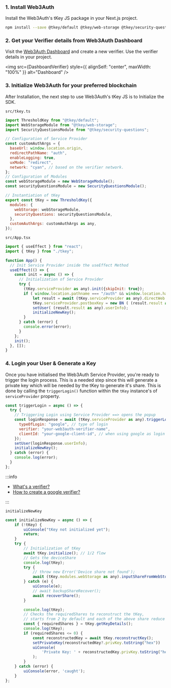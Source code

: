 
### 1. Install Web3Auth

Install the Web3Auth's tKey JS package in your Next.js project.

```bash npm2yarn
npm install --save @tkey/default @tkey/web-storage @tkey/security-questions
```

### 2. Get your Verifier details from Web3Auth Dashboard

Visit the [Web3Auth Dashboard](https://dashboard.web3auth.io) and create a new verifier. Use the verifier details in your project.

<img src={DashboardVerifier} style={{ alignSelf: "center", maxWidth: "100%" }} alt="Dashboard" />

### 3. Initialize Web3Auth for your preferred blockchain

After Installation, the next step to use Web3Auth's tKey JS is to Initialize the SDK.

`src/tkey.ts`

```js
import ThresholdKey from "@tkey/default";
import WebStorageModule from "@tkey/web-storage";
import SecurityQuestionsModule from "@tkey/security-questions";

// Configuration of Service Provider
const customAuthArgs = {
  baseUrl: window.location.origin,
  redirectPathName: "auth",
  enableLogging: true,
  uxMode: "redirect",
  network: "cyan", // based on the verifier network.
};
// Configuration of Modules
const webStorageModule = new WebStorageModule();
const securityQuestionsModule = new SecurityQuestionsModule();

// Instantiation of tKey
export const tKey = new ThresholdKey({
  modules: {
    webStorage: webStorageModule,
    securityQuestions: securityQuestionsModule,
  },
  customAuthArgs: customAuthArgs as any,
});
```

`src/App.tsx`

```js
import { useEffect } from "react";
import { tKey } from "./tkey";

function App() {
  // Init Service Provider inside the useEffect Method
  useEffect(() => {
    const init = async () => {
      // Initialization of Service Provider
      try {
        (tKey.serviceProvider as any).init({skipInit: true});
        if ( window.location.pathname === "/auth" && window.location.hash.includes("#state") ) {
            let result = await (tKey.serviceProvider as any).directWeb.getRedirectResult();
            tKey.serviceProvider.postboxKey = new BN ( (result.result as any).privateKey!  , "hex");
            setUser( (result.result as any).userInfo);
            initializeNewKey();
        }
      } catch (error) {
        console.error(error);
      }
    };
    init();
  }, []);
}
```

### 4. Login your User & Generate a Key

Once you have initialised the Web3Auth Service Provider, you're ready to trigger the login process. This is a needed step since this will generate a
private key which will be needed by the tKey to generate it's share. This is done by calling the `triggerLogin()` function within the `tKey`
instance's of `serviceProvider` property.

```js
const triggerLogin = async () => {
  try {
    // Triggering Login using Service Provider ==> opens the popup
    const loginResponse = await (tKey.serviceProvider as any).triggerLogin({
      typeOfLogin: "google", // type of login
      verifier: "your-web3auth-verifier-name",
      clientId: "your-google-client-id", // when using google as login provider
    });
    setUser(loginResponse.userInfo);
    initializeNewKey();
  } catch (error) {
    console.log(error);
  }
};
```

:::info

- [What's a verifier?](/auth-provider-setup/verifiers)
- [How to create a google verifier?](/docs/auth-provider-setup/social-providers/google)

:::

`initializeNewKey`

```js
const initializeNewKey = async () => {
    if (!tKey) {
        uiConsole("tKey not initialized yet");
        return;
    }
    try {
        // Initialization of tKey
        await tKey.initialize(); // 1/2 flow
        // Gets the deviceShare
        console.log(tKey);
        try {
            // throw new Error('Device share not found');
            await (tKey.modules.webStorage as any).inputShareFromWebStorage(); // 2/2 flow
        } catch (e) {
            uiConsole(e);
            // await backupShareRecover();
            await recoverShare();
        }

        console.log(tKey);
        // Checks the requiredShares to reconstruct the tKey,
        // starts from 2 by default and each of the above share reduce it by one.
        const { requiredShares } = tKey.getKeyDetails();
        console.log(tKey);
        if (requiredShares <= 0) {
            const reconstructedKey = await tKey.reconstructKey();
            setPrivateKey(reconstructedKey?.privKey.toString("hex"))
            uiConsole(
                'Private Key: ' + reconstructedKey.privKey.toString("hex"),
            );
        }
    } catch (error) {
        uiConsole(error, 'caught');
    }
};
```
